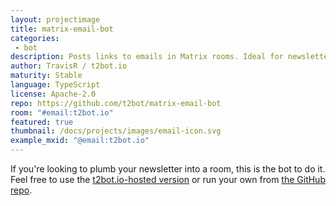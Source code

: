 ```yaml
---
layout: projectimage
title: matrix-email-bot
categories:
 - bot
description: Posts links to emails in Matrix rooms. Ideal for newsletter distribution.
author: TravisR / t2bot.io
maturity: Stable
language: TypeScript
license: Apache-2.0
repo: https://github.com/t2bot/matrix-email-bot
room: "#email:t2bot.io"
featured: true
thumbnail: /docs/projects/images/email-icon.svg
example_mxid: "@email:t2bot.io"
---
```


If you're looking to plumb your newsletter into a room, this is the bot to do it. Feel free to use the [t2bot.io-hosted version](https://t2bot.io/emailbot) or run your own from [the GitHub repo](https://github.com/t2bot/matrix-email-bot).
